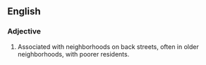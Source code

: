 
== English ==
===Adjective===
{{en-adj}}
# Associated with neighborhoods on back streets, often in older neighborhoods, with poorer residents.